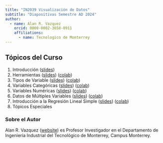 ```yaml
---
title: "IN2039 Visualización de Datos"
subtitle: "Diapositivas Semestre AD 2024"
author: 
  - name: Alan R. Vazquez
    orcid: 0000-0002-3658-0911
    affiliations:
      - name: Tecnologico de Monterrey
---
```


## Tópicos del Curso

1. Introducción ([slides](/T1_Introduction/Introduccion.slides.html)) 
2. Herramientas ([slides](/T1_Introduction/Herramientas.slides.html)) ([colab](https://drive.google.com/file/d/1VwqGFnJ1k2A7GYPc5SCP9BXpSK1DIvV5/view?usp=sharing))
3. Tipos de Variable ([slides](/T2_Types_of_Variables/Slides_Types.slides.html)) ([colab](https://drive.google.com/file/d/1qislqsWfymnjqzcKHzt7eTaXHDcjrfRt/view?usp=sharing))
4. Variables Categóricas ([slides](/T3_Categorical_Data/Slides_Categorical.slides.html)) ([colab](https://drive.google.com/file/d/1WHunI2M0mlTOJhXRlgzw0Q4LJ9cEEPBg/view?usp=sharing))
5. Variables Numéricas ([slides](/T4_Numerical_Data/Slides_Numerical.slides.html)) ([colab](https://drive.google.com/file/d/1WexwLHB0sY14umxsuF-DfsbxGH_CgnnZ/view?usp=sharing))
6. Datos de Múltiples Variables ([slides](/T5_Multivariate_Data/Slides_Multivariate.slides.html)) ([colab](https://drive.google.com/file/d/1WfAsvSng0tZGVZV3XmFrrEIlPuqnYPBa/view?usp=sharing))
7. Introducción a la Regresión Lineal Simple ([slides](/T6_Introduction_Linear_Regression/Slides_LR.slides.html)) ([colab](https://drive.google.com/file/d/1Vr2KThpsLCdEsxabA3baFx-NlMxhKJfN/view?usp=sharing))
8. Tópicos Especiales

### Sobre el Autor

Alan R. Vazquez ([website](https://alanrvazquez.netlify.app/)) es Profesor Investigador en el Departamento de Ingeniería Industrial del Tecnológico de Monterrey, Campus Monterrey. 


